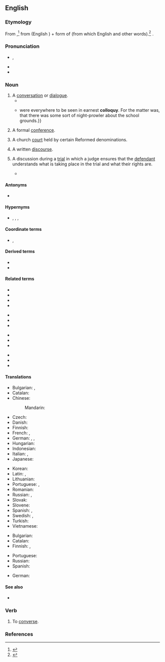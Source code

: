 ==English==
{{was wotd|2012|June|9}}

===Etymology===
From {{etyl|la|en}} {{m|la|colloquium||conversation}},<ref>{{R:American Heritage 2000}}</ref> from {{m|la|com-||together, with}} (English {{m|en|com-}}) + form of {{m|la|loquor||speak}} (from which English {{m|en|locution}} and other words).<ref>{{R:Online Etymology Dictionary}}</ref> {{doublet|en|colloquium}}.

===Pronunciation===
* {{a|UK}} {{enPR|kŏl'ə-kwē}}, {{IPA|en|/ˈkɒ.lə.kwi/}}
* {{audio|en|Colloquy pronunciation.ogg|Audio (US)}}
* {{audio|en|En-colloquy.oga|Audio}}

===Noun===
{{wikipedia}}
{{en-noun|~|colloquies}}

# A [[conversation]] or [[dialogue]]. {{defdate|from 16th c.}}
#* {{quote-text|lang=en|year=1897|author=Henry James|title=What Maisie Knew|passage=And she repeated the free caress into which her '''colloquies''' with Maisie almost always broke and which made the child feel that ''her'' affection at least was a gage of safety.}}
#* {{quote-book|en|year=1922|author=[[w:Michael Arlen|Michael Arlen]]|title=&ldquo;Piracy&rdquo;: A Romantic Chronicle of These Days|chapter=1/1/2|url=http://openlibrary.org/works/OL1519647W|passage=House Prees and Bloods {{...}} were everywhere to be seen in earnest '''colloquy'''. For the matter was, that there was some sort of night-prowler about the school grounds.}}
# {{lb|en|obsolete}} A formal [[conference]]. {{defdate|16th-17th c.}}
# {{lb|en|Christianity}} A church [[court]] held by certain Reformed denominations. {{defdate|from 17th c.}}
# A written [[discourse]]. {{defdate|from 18th c.}}
# {{lb|en|legal}} A discussion during a [[trial]] in which a judge ensures that the [[defendant]] understands what is taking place in the trial and what their rights are.
#* {{quote-book|en|passage=At the end of the '''colloquy''', Judge Spicer asked Carr whether anyone had "pressured" him into accepting the deal.
|title=The Whole Truth?: A Case of Murder on the Appalachian Trail
|page=193
|author=H. L. Pohlman
|pageurl=http://books.google.ca/books?id=El-CypXgpbwC&pg=PA193&dq=colloquy+judge&as_brr=0&cd=6&redir_esc=y#v=onepage&q=colloquy%20judge&f=false
|year=1999
|isbn=1-55849-165-1}}

====Antonyms====
* {{sense|a conversation of multiple people}} {{l|en|soliloquy}}

====Hypernyms====
* {{l|en|conversation}}, {{l|en|conference}}, {{l|en|discourse}}, {{l|en|discussion}}

====Coordinate terms====
* {{l|en|dialog}}, {{l|en|dialogue}}

====Derived terms====
* {{l|en|colloquial}}
* {{l|en|colloquist}}

====Related terms====
{{top4}}
* {{l|en|collogue}}
* {{l|en|colloquium}}
* {{l|en|circumlocution}}
* {{l|en|eloquent}}
{{mid4}}
* {{l|en|grandiloquent}}
* {{l|en|illocution}}
* {{l|en|interlocutor}}
{{mid4}}
* {{l|en|interlocution}}
* {{l|en|locution}}
* {{l|en|loquacious}}
{{mid4}}
* {{l|en|magniloquent}}
* {{l|en|perlocution}}
* {{l|en|soliloquy}}
{{bottom}}

====Translations====
{{trans-top|conversation, dialogue}}
* Bulgarian: {{t+|bg|разговор|sc=Cyrl}}, {{t|bg|събеседване|sc=Cyrl}}
* Catalan: {{t+|ca|col·loqui|m}}
* Chinese:
*: Mandarin: {{t|cmn|国际讨论会|tr=guojitaolunhui|sc=Hani}}
* Czech: {{t|cs|disputace}}
* Danish: {{t|da|kollokvium}}
* Finnish: {{t+|fi|keskustelu}}
* French: {{t+|fr|colloque|m}}, {{t+|fr|conversation}}
* German: {{t+|de|Konversation|f}}, {{t+|de|Gespräch|n}}, {{t+|de|Kolloquium}}
* Hungarian: {{t+|hu|beszélgetés}}
* Indonesian: {{t|id|mengandung percakapan}}
* Italian: {{t+|it|colloquio}}, {{t+|it|conversazione|f}}
* Japanese: {{t+|ja|対談|tr=taidan|sc=Jpan}}
{{trans-mid}}
* Korean: {{t+|ko|담화|sc=Kore}}
* Latin: {{t+|la|colloquium|n}}, {{t|la|conversatio|f}}
* Lithuanian: {{t|lt|kolokvijs}}
* Portuguese: {{t+|pt|colóquio|m}}, {{t+|pt|conversa|f}}
* Romanian: {{t|ro|colocviul|n}}
* Russian: {{t+|ru|собесе́дование|n}}, {{t+|ru|разгово́р|m}}
* Slovak: {{t|sk|kolokvium}}
* Slovene: {{t|sl|kolokvij}}
* Spanish: {{t+|es|coloquio}}, {{t+|es|conversación}}
* Swedish: {{t+|sv|konversation}}, {{t+|sv|samtal}}
* Turkish: {{t+|tr|söyleşi}}
* Vietnamese: {{t+|vi|hội đàm}}
{{trans-bottom}}

{{trans-top|formal conference}}
* Bulgarian: {{t+|bg|разискване|sc=Cyrl}}
* Catalan: {{t+|ca|col·loqui|m}}
* Finnish: {{t+|fi|kokous}}, {{t|fi|kollokvio}}
{{trans-mid}}
* Portuguese: {{t+|pt|colóquio|m}}
* Russian: {{t+|ru|конфере́нция|f}}
* Spanish: {{t+|es|coloquio|m}}
{{trans-bottom}}

{{trans-top|Christianity: church court held by certain Reformed denominations}}
* German: {{t|de|Religionsgespräch|n}}
{{trans-mid}}
{{trans-bottom}}

{{trans-top|written discourse}}
{{trans-mid}}
{{trans-bottom}}

{{trans-top|law: discussion during a trial between the judge and the defendant}}
{{trans-mid}}
{{trans-bottom}}

====See also====
* {{l|en|colloquium}}

===Verb===
{{en-verb|colloquys|colloquying|colloquied}}

# {{lb|en|intransitive|rare}} To [[converse]].

===References===
<references/>